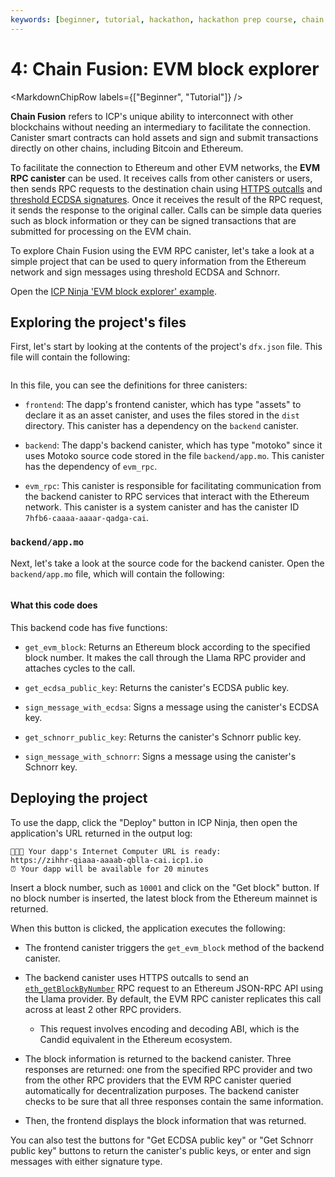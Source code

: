 ```yaml
---
keywords: [beginner, tutorial, hackathon, hackathon prep course, chain fusion, chain, fusion, evm, ethereum, block explorer, evm rpc, evm rpc canister, evm example, query evm, evm block, ethereum blocks]
---
```



# 4: Chain Fusion: EVM block explorer

<MarkdownChipRow labels={["Beginner", "Tutorial"]} />

**Chain Fusion** refers to ICP's unique ability to interconnect with other blockchains without needing an intermediary to facilitate the connection. Canister smart contracts can hold assets and sign and submit transactions directly on other chains, including Bitcoin and Ethereum.

To facilitate the connection to Ethereum and other EVM networks, the **EVM RPC canister** can be used. It receives calls from other canisters or users, then sends RPC requests to the destination chain using [HTTPS outcalls](/docs/building-apps/network-features/using-http/https-outcalls/overview) and [threshold ECDSA signatures](/docs/building-apps/network-features/signatures/t-ecdsa). Once it receives the result of the RPC request, it sends the response to the original caller. Calls can be simple data queries such as block information or they can be signed transactions that are submitted for processing on the EVM chain.

To explore Chain Fusion using the EVM RPC canister, let's take a look at a simple project that can be used to query information from the Ethereum network and sign messages using threshold ECDSA and Schnorr.

Open the [ICP Ninja 'EVM block explorer' example](https://icp.ninja/projects/evm-block-explorer).

## Exploring the project's files

First, let's start by looking at the contents of the project's `dfx.json` file. This file will contain the following:

```json title="dfx.json" file=../../references/samples/motoko/evm_block_explorer/dfx.json
```

In this file, you can see the definitions for three canisters:

- `frontend`: The dapp's frontend canister, which has type "assets" to declare it as an asset canister, and uses the files stored in the `dist` directory. This canister has a dependency on the `backend` canister.

- `backend`: The dapp's backend canister, which has type "motoko" since it uses Motoko source code stored in the file `backend/app.mo`. This canister has the dependency of `evm_rpc`.

- `evm_rpc`: This canister is responsible for facilitating communication from the backend canister to RPC services that interact with the Ethereum network. This canister is a system canister and has the canister ID `7hfb6-caaaa-aaaar-qadga-cai`.

### `backend/app.mo`

Next, let's take a look at the source code for the backend canister. Open the `backend/app.mo` file, which will contain the following:

```motoko no-repl title="backend/app.mo" file=../../references/samples/motoko/evm_block_explorer/backend/app.mo
```

#### What this code does

This backend code has five functions:

- `get_evm_block`: Returns an Ethereum block according to the specified block number. It makes the call through the Llama RPC provider and attaches cycles to the call.

- `get_ecdsa_public_key`: Returns the canister's ECDSA public key.

- `sign_message_with_ecdsa`: Signs a message using the canister's ECDSA key.

- `get_schnorr_public_key`: Returns the canister's Schnorr public key.

- `sign_message_with_schnorr`: Signs a message using the canister's Schnorr key.

## Deploying the project

To use the dapp, click the "Deploy" button in ICP Ninja, then open the application's URL returned in the output log:

```
🥷🚀🎉 Your dapp's Internet Computer URL is ready:
https://zihhr-qiaaa-aaaab-qblla-cai.icp1.io
⏰ Your dapp will be available for 20 minutes
```

Insert a block number, such as `10001` and click on the "Get block" button. If no block number is inserted, the latest block from the Ethereum mainnet is returned.

When this button is clicked, the application executes the following:

- The frontend canister triggers the `get_evm_block` method of the backend canister.

- The backend canister uses HTTPS outcalls to send an [`eth_getBlockByNumber`](https://docs.alchemy.com/reference/eth-getblockbynumber) RPC request to an Ethereum JSON-RPC API using the Llama provider. By default, the EVM RPC canister replicates this call across at least 2 other RPC providers.

    - This request involves encoding and decoding ABI, which is the Candid equivalent in the Ethereum ecosystem.

- The block information is returned to the backend canister. Three responses are returned: one from the specified RPC provider and two from the other RPC providers that the EVM RPC canister queried automatically for decentralization purposes. The backend canister checks to be sure that all three responses contain the same information.

- Then, the frontend displays the block information that was returned.

You can also test the buttons for "Get ECDSA public key" or "Get Schnorr public key" buttons to return the canister's public keys, or enter and sign messages with either signature type.
